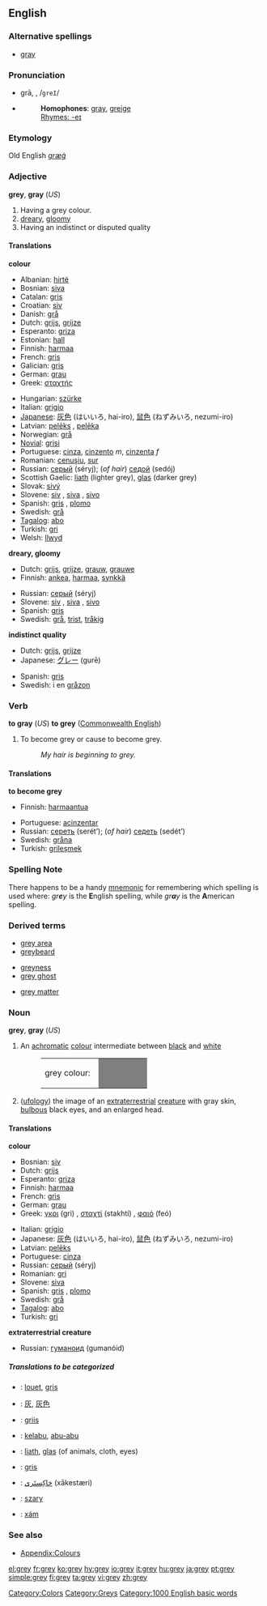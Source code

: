 {{see|Grey}}
==English==

===Alternative spellings===
*{{US}} [[gray]]

===Pronunciation===
*grā, {{IPA|/ɡreɪ/}}, /<tt>greI</tt>/
*{{audio|en-us-grey.ogg|Audio (US)}}
*:'''Homophones''': [[gray]], [[greige]]
*:[[Rhymes:English:-eɪ|Rhymes: -eɪ]]

===Etymology===
Old English ''[[græġ]]''

===Adjective===
'''grey''', '''gray''' (''US'')

# Having a grey colour.
# [[dreary]], [[gloomy]]
# Having an indistinct or disputed quality

====Translations====
'''colour'''
{{top}}
*Albanian: [[hirtë]]
*Bosnian: [[siva#Bosnian|siva]] {{f}}
*Catalan: [[gris]]
*Croatian: [[siv]]
*Danish: [[grå]]
*Dutch: [[grijs]], [[grijze]]
*Esperanto: [[griza]]
*Estonian: [[hall]]
*Finnish: [[harmaa]]
*French: [[gris]]
*Galician: [[gris]]
*German: [[grau]]
*Greek: [[σταχτής]] 
{{mid}}
*Hungarian: [[szürke]]
*Italian: [[grigio]]
*[[Japanese]]: [[灰色]] (はいいろ, hai-iro), [[鼠色]] (ねずみいろ, nezumi-iro)
*Latvian: [[pelēks]] {{m}}, [[pelēka]] {{f}}
*Norwegian: [[grå]]
*[[Novial]]: [[grisi]]
*Portuguese: [[cinza]], [[cinzento]] ''m'', [[cinzenta]] ''f''
*Romanian: [[cenuşiu]], [[sur]]
*Russian: [[серый]] (séryj); (''of hair'') [[седой]] (sedój)
*Scottish Gaelic: [[liath]] (lighter grey), [[glas]] (darker grey)
*Slovak: [[sivý]]
*Slovene: [[siv]] {{m}}, [[siva]] {{f}}, [[sivo]] {{n}}
*Spanish: [[gris]] {{m}}, [[plomo]] {{m}}
*Swedish: [[grå]]
*[[Tagalog]]: [[abo]]
*Turkish: [[gri]]
*Welsh: [[llwyd]]
{{bottom}}

'''dreary, gloomy'''
{{top}}
*Dutch: [[grijs]], [[grijze]], [[grauw]], [[grauwe]]
*Finnish: [[ankea]], [[harmaa]], [[synkkä]]
{{mid}}
*Russian: [[серый]] (séryj)
*Slovene: [[siv]] {{m}}, [[siva]] {{f}}, [[sivo]] {{n}}
*Spanish: [[gris]]
*Swedish: [[grå]], [[trist]], [[tråkig]]
{{bottom}}

'''indistinct quality'''
{{top}}
*Dutch: [[grijs]], [[grijze]]
*Japanese: [[グレー]] (gurē)
{{mid}}
*Spanish: [[gris]]
*Swedish: i en [[gråzon]]
{{bottom}}

===Verb===
'''to gray''' (''US'') '''to grey''' ([[Commonwealth English]])

# To become grey or cause to become grey.
#: ''My hair is beginning to grey.''

====Translations====

'''to become grey'''
{{top}}
*Finnish: [[harmaantua]]
{{mid}}
*Portuguese: [[acinzentar]]
*Russian: [[сереть]] (serét’); (''of hair'') [[седеть]] (sedét’)
*Swedish: [[gråna]]
*Turkish: [[grileşmek]]
{{bottom}}

===Spelling Note===
There happens to be a handy [[mnemonic]] for remembering which spelling is used where: ''gr'''e'''y'' is the '''E'''nglish spelling, while ''gr'''a'''y'' is the '''A'''merican spelling.

===Derived terms===
{{top3}}
*[[grey area]]
*[[greybeard]]
{{mid3}}
*[[greyness]]
*[[grey ghost]]
{{mid3}}
*[[grey matter]]
{{bottom}}

===Noun===
'''grey''', '''gray''' (''US'') 

# An [[achromatic]] [[colour]] intermediate between [[black]] and [[white]]
#:<table><tr><td>grey colour: &nbsp;</td><td bgcolor="#7F7F7F" width="80">&nbsp; </td></tr></table>
# ([[ufology]]) the image of an [[extraterrestrial]] [[creature]] with gray skin, [[bulbous]] black eyes, and an enlarged head.

====Translations====
'''colour'''
{{top}}
*Bosnian: [[siv]]
*Dutch: [[grijs]]
*Esperanto: [[griza]]
*Finnish: [[harmaa]]
*French: [[gris]]
*German: [[grau]]
*Greek: [[γκρι]] (gri) {{n}}, [[σταχτί]] (stakhtí) {{n}}, [[φαιό]] (feó) {{n}}
{{mid}}
*Italian: [[grigio]] {{m}}
*Japanese: [[灰色]] (はいいろ, hai-iro), [[鼠色]] (ねずみいろ, nezumi-iro)
*Latvian: [[pelēks]]
*Portuguese: [[cinza]]
*Russian: [[серый]] (séryj)
*Romanian: [[gri]]
*Slovene: [[siva]] {{f}}
*Spanish: [[gris]] {{m}}, [[plomo]] {{m}}
*Swedish: [[grå]]
*[[Tagalog]]: [[abo]]
*Turkish: [[gri]]
{{bottom}}

'''extraterrestrial creature'''
{{top}}
{{mid}}
*Russian: [[гуманоид]] (gumanóid) {{m}}
{{bottom}}

=====Translations to be categorized=====
{{checktrans}}
<!--Remove this section once all of the translations below have been moved into the tables above.-->

*{{ttbc|Breton}}: [[louet]], [[gris]]
*{{ttbc|Chinese}}: [[灰]], [[灰色]]
*{{ttbc|Frisian}}: [[griis]]
*{{ttbc|Indonesian}}: [[kelabu]], [[abu|abu-abu]]
*{{ttbc|Irish}}: [[liath]], [[glas]] (of animals, cloth, eyes)
*{{ttbc|Interlingua}}: [[gris]]
*{{ttbc|Persian}}: [[خاكِستَری]] (xākestæri)
*{{ttbc|Polish}}: [[szary]]
*{{ttbc|Vietnamese}}: [[xám]]

===See also===
*[[Wiktionary_Appendix:Colours|Appendix:Colours]]

[[Category:Colors]]
[[Category:Greys]]
[[Category:1000 English basic words]]

[[el:grey]]
[[fr:grey]]
[[ko:grey]]
[[hy:grey]]
[[io:grey]]
[[it:grey]]
[[hu:grey]]
[[ja:grey]]
[[pt:grey]]
[[simple:grey]]
[[fi:grey]]
[[ta:grey]]
[[vi:grey]]
[[zh:grey]]